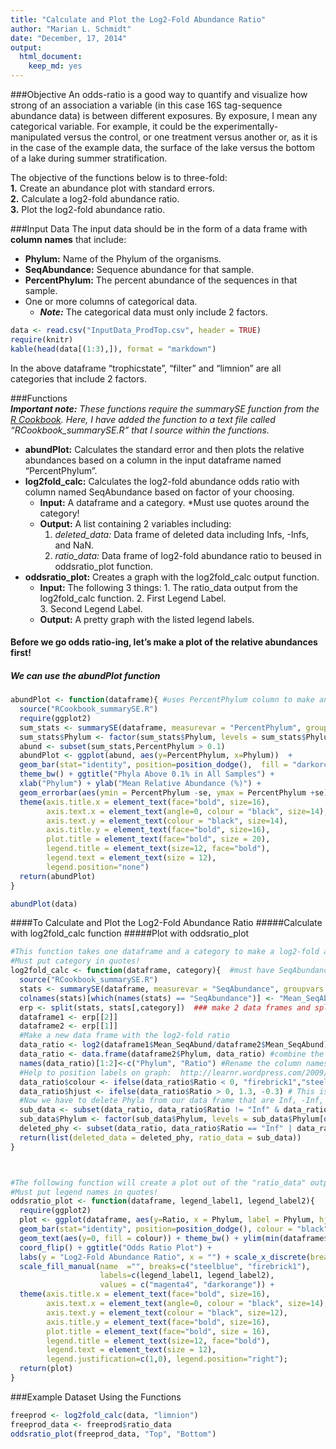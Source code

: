 ```yaml
---
title: "Calculate and Plot the Log2-Fold Abundance Ratio"
author: "Marian L. Schmidt"
date: "December, 17, 2014"
output:
  html_document:
    keep_md: yes
---
```



###Objective
An odds-ratio is a good way to quantify and visualize how strong of an association a variable (in this case 16S tag-sequence abundance data) is between different exposures.  By exposure, I mean any categorical variable.  For example, it could be the experimentally-manipulated versus the control, or one treatment versus another or, as it is in the case of the example data, the surface of the lake versus the bottom of a lake during summer stratification.

The objective of the functions below is to three-fold:  
    **1.**  Create an abundance plot with standard errors.  
    **2.**  Calculate a log2-fold abundance ratio.  
    **3.**  Plot the log2-fold abundance ratio.  

###Input Data
The input data should be in the form of a data frame with **column names** that include: 

+ **Phylum:** Name of the Phylum of the organisms. 
+ **SeqAbundance:**  Sequence abundance for that sample.  
+ **PercentPhylum:** The percent abundance of the sequences in that sample.
+ One or more columns of categorical data. 
    + _**Note:**_ The categorical data must only include 2 factors.  
       
       
```r
data <- read.csv("InputData_ProdTop.csv", header = TRUE)
require(knitr)
kable(head(data[(1:3),]), format = "markdown")
```

In the above dataframe "trophicstate", "filter" and "limnion" are all categories that include 2 factors.

###Functions  
_**Important note:** These functions require the summarySE function from the [R Cookbook](http://www.cookbook-r.com/Graphs/Plotting_means_and_error_bars_(ggplot2)/).  Here, I have added the function to a text file called "RCookbook_summarySE.R" that I source within the functions._ 


+ **abundPlot:** Calculates the standard error and then plots the relative abundances based on a column in the input dataframe named "PercentPhylum". 
+ **log2fold_calc:**  Calculates the log2-fold abundance odds ratio with column named SeqAbundance based on factor of your choosing.  
    + **Input:** A dataframe and a category.  *Must use quotes around the category!
    + **Output:** A list containing 2 variables including: 
        1. *deleted_data:* Data frame of deleted data including Infs, -Infs, and NaN.  
        2. *ratio_data:* Data frame of log2-fold abundance ratio to beused in oddsratio_plot function.
+ **oddsratio_plot:**  Creates a graph with the log2fold_calc output function.  
    + **Input:**  The following 3 things:
          1. The ratio_data output from the log2fold_calc function. 
          2. First Legend Label.  
          3. Second Legend Label.  
    + **Output:** A pretty graph with the listed legend labels.


####  Before we go odds ratio-ing, let's make a plot of the relative abundances first!
##### We can use the abundPlot function
```r
abundPlot <- function(dataframe){ #uses PercentPhylum column to make an abundance plot
  source("RCookbook_summarySE.R")
  require(ggplot2)
  sum_stats <- summarySE(dataframe, measurevar = "PercentPhylum", groupvars = "Phylum") #sum_stats is a data frame for the relative abundance figure
  sum_stats$Phylum <- factor(sum_stats$Phylum, levels = sum_stats$Phylum[order(sum_stats$PercentPhylum)])  #Order by the SeqAbundance
  abund <- subset(sum_stats,PercentPhylum > 0.1)
  abundPlot <- ggplot(abund, aes(y=PercentPhylum, x=Phylum))  +
  geom_bar(stat="identity", position=position_dodge(),  fill = "darkorchid3", colour = "black") +
  theme_bw() + ggtitle("Phyla Above 0.1% in All Samples") +
  xlab("Phylum") + ylab("Mean Relative Abundance (%)") +
  geom_errorbar(aes(ymin = PercentPhylum -se, ymax = PercentPhylum +se), width = 0.25) + coord_flip() +
  theme(axis.title.x = element_text(face="bold", size=16),
        axis.text.x = element_text(angle=0, colour = "black", size=14),
        axis.text.y = element_text(colour = "black", size=14),
        axis.title.y = element_text(face="bold", size=16),
        plot.title = element_text(face="bold", size = 20),
        legend.title = element_text(size=12, face="bold"),
        legend.text = element_text(size = 12),
        legend.position="none")
  return(abundPlot)
}

abundPlot(data)
```


####To Calculate and Plot the Log2-Fold Abundance Ratio
#####Calculate with log2fold_calc function
#####Plot with oddsratio_plot
```r
#This function takes one dataframe and a category to make a log2-fold abundance ratio dataframe
#Must put category in quotes!
log2fold_calc <- function(dataframe, category){  #must have SeqAbundance and Phylum columns, category column must only have 2 categories. 
  source("RCookbook_summarySE.R")
  stats <- summarySE(dataframe, measurevar = "SeqAbundance", groupvars = c(category, "Phylum"))
  colnames(stats)[which(names(stats) == "SeqAbundance")] <- "Mean_SeqAbundance"  #Change column name to represent what value really is
  erp <- split(stats, stats[,category])  ### make 2 data frames and split the 2  
  dataframe1 <- erp[[2]]
  dataframe2 <- erp[[1]]  
  #Make a new data frame with the log2-fold ratio
  data_ratio <- log2(dataframe1$Mean_SeqAbund/dataframe2$Mean_SeqAbund) #creates a vector with log2 values
  data_ratio <- data.frame(dataframe2$Phylum, data_ratio) #combine the Phylum names with it
  names(data_ratio)[1:2]<-c("Phylum", "Ratio") #Rename the column names to better represent
  #Help to position labels on graph:  http://learnr.wordpress.com/2009/06/01/ggplot2-positioning-of-barplot-category-labels/
  data_ratio$colour <- ifelse(data_ratio$Ratio < 0, "firebrick1","steelblue") #Adds a column with 2 colors for easy plotting
  data_ratio$hjust <- ifelse(data_ratio$Ratio > 0, 1.3, -0.3) # This is where the labels on the Y axis of the plot will be placed
  #Now we have to delete Phyla from our data frame that are Inf, -Inf, or NaN
  sub_data <- subset(data_ratio, data_ratio$Ratio != "Inf" & data_ratio$Ratio != "-Inf" & data_ratio$Ratio != "NaN")
  sub_data$Phylum <- factor(sub_data$Phylum, levels = sub_data$Phylum[order(sub_data$Ratio)])
  deleted_phy <- subset(data_ratio, data_ratio$Ratio == "Inf" | data_ratio$Ratio == "-Inf" | data_ratio$Ratio == "NaN")
  return(list(deleted_data = deleted_phy, ratio_data = sub_data))
}



#The following function will create a plot out of the "ratio_data" output from the log2fold_calc function above.
#Must put legend names in quotes!
oddsratio_plot <- function(dataframe, legend_label1, legend_label2){
  require(ggplot2)
  plot <- ggplot(dataframe, aes(y=Ratio, x = Phylum, label = Phylum, hjust=hjust, fill = colour)) + 
  geom_bar(stat="identity", position=position_dodge(), colour = "black") +
  geom_text(aes(y=0, fill = colour)) + theme_bw() + ylim(min(dataframe$Ratio),max(dataframe$Ratio)) +
  coord_flip() + ggtitle("Odds Ratio Plot") + 
  labs(y = "Log2-Fold Abundance Ratio", x = "") + scale_x_discrete(breaks = NULL) +
  scale_fill_manual(name  ="", breaks=c("steelblue", "firebrick1"), 
                    labels=c(legend_label1, legend_label2),
                    values = c("magenta4", "darkorange")) +
  theme(axis.title.x = element_text(face="bold", size=16),
        axis.text.x = element_text(angle=0, colour = "black", size=14),
        axis.text.y = element_text(colour = "black", size=12),
        axis.title.y = element_text(face="bold", size=16),
        plot.title = element_text(face="bold", size = 16),
        legend.title = element_text(size=12, face="bold"),
        legend.text = element_text(size = 12),
        legend.justification=c(1,0), legend.position="right"); 
  return(plot)
}
```



###Example Dataset Using the Functions
```r
freeprod <- log2fold_calc(data, "limnion")
freeprod_data <- freeprod$ratio_data
oddsratio_plot(freeprod_data, "Top", "Bottom")
```



